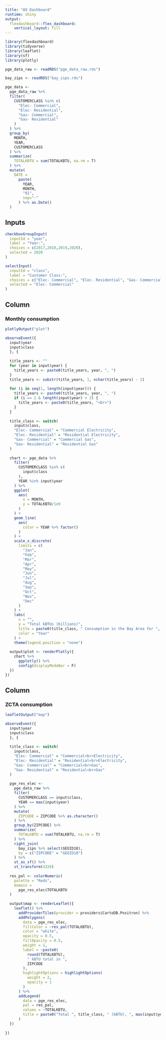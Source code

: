 ```yaml
---
title: "A9 Dashboard"
runtime: shiny
output: 
  flexdashboard::flex_dashboard:
    vertical_layout: fill
---
```


```r
library(flexdashboard)
library(tidyverse)
library(leaflet)
library(sf)
library(plotly)

pge_data_raw <- readRDS("pge_data_raw.rds")

bay_zips <- readRDS("bay_zips.rds")

pge_data <-
  pge_data_raw %>% 
  filter(
    CUSTOMERCLASS %in% c(
      "Elec- Commercial",
      "Elec- Residential",
      "Gas- Commercial",
      "Gas- Residential"
    )
  ) %>% 
  group_by(
    MONTH, 
    YEAR, 
    CUSTOMERCLASS
  ) %>% 
  summarize(
    TOTALKBTU = sum(TOTALKBTU, na.rm = T)
  ) %>% 
  mutate(
    DATE = 
      paste(
        YEAR,
        MONTH, 
        "01",
        sep="-"
      ) %>% as.Date()
  )
```

Inputs {.sidebar}
-------------------------------------

```r
checkboxGroupInput(
  inputId = "year", 
  label = "Year:",
  choices = c(2017,2018,2019,2020), 
  selected = 2020
)
```

```r
selectInput(
  inputId = "class", 
  label = "Customer Class:",
  choices = c("Elec- Commercial", "Elec- Residential", "Gas- Commercial", "Gas- Residential"), 
  selected = "Elec- Commercial"
)
```


Column
-------------------------------------

### Monthly consumption

```r
plotlyOutput("plot")
```

```r
observeEvent({
  input$year 
  input$class
  }, {
  
  title_years <- ""
  for (year in input$year) {
    title_years <- paste0(title_years, year, ", ")
  }
  title_years <- substr(title_years, 1, nchar(title_years) - 2)
  
  for (i in seq(1, length(input$year))) {
    title_years <- paste0(title_years, year, ", ")
    if (i == 2 & length(input$year) > 2) {
      title_years <- paste0(title_years, "<br>")
    }
  }
  
  title_class <- switch(
    input$class,
    "Elec- Commercial" = "Commercial Electricity",
    "Elec- Residential" = "Residential Electricity",
    "Gas- Commercial" = "Commercial Gas",
    "Gas- Residential" = "Residential Gas"
  )
  
  chart <- pge_data %>% 
    filter(
      CUSTOMERCLASS %in% c(
        input$class
      ),
      YEAR %in% input$year
    ) %>% 
    ggplot(
      aes(
        x = MONTH,
        y = TOTALKBTU/1e9
      )
    ) +
    geom_line(
      aes(
        color = YEAR %>% factor()
      )
    ) +
    scale_x_discrete(
      limits = c(
        "Jan",
        "Feb",
        "Mar",
        "Apr",
        "May",
        "Jun",
        "Jul",
        "Aug",
        "Sep",
        "Oct",
        "Nov",
        "Dec"
      )
    ) +
    labs(
      x = "",
      y = "Total kBTUs (billions)",
      title = paste0(title_class, " Consumption in the Bay Area for ", title_years),
      color = "Year"
    ) + 
    theme(legend.position = "none")
  
  output$plot <- renderPlotly({
    chart %>% 
      ggplotly() %>% 
      config(displayModeBar = F)
  }) 
})
```

Column
-------------------------------------

### ZCTA consumption

```r
leafletOutput("map")
```

```r
observeEvent({
  input$year
  input$class
  }, {
  
  title_class <- switch(
    input$class,
    "Elec- Commercial" = "Commercial<br>Electricity",
    "Elec- Residential" = "Residential<br>Electricity",
    "Gas- Commercial" = "Commercial<br>Gas",
    "Gas- Residential" = "Residential<br>Gas"
  )  
    
  pge_res_elec <-
    pge_data_raw %>% 
    filter(
      CUSTOMERCLASS == input$class,
      YEAR == max(input$year)
    ) %>% 
    mutate(
      ZIPCODE = ZIPCODE %>% as.character()
    ) %>% 
    group_by(ZIPCODE) %>% 
    summarize(
      TOTALKBTU = sum(TOTALKBTU, na.rm = T)
    ) %>% 
    right_join(
      bay_zips %>% select(GEOID10),
      by = c("ZIPCODE" = "GEOID10")
    ) %>% 
    st_as_sf() %>% 
    st_transform(4326)
  
  res_pal <- colorNumeric(
    palette = "Reds",
    domain = 
      pge_res_elec$TOTALKBTU
  )
  
  output$map <- renderLeaflet({
    leaflet() %>% 
      addProviderTiles(provider = providers$CartoDB.Positron) %>% 
      addPolygons(
        data = pge_res_elec,
        fillColor = ~res_pal(TOTALKBTU),
        color = "white",
        opacity = 0.5,
        fillOpacity = 0.5,
        weight = 1,
        label = ~paste0(
          round(TOTALKBTU), 
          " kBTU total in ",
          ZIPCODE
        ),
        highlightOptions = highlightOptions(
          weight = 2,
          opacity = 1
        )
      ) %>% 
      addLegend(
        data = pge_res_elec,
        pal = res_pal,
        values = ~TOTALKBTU,
        title = paste0("Total ", title_class, " (kBTU), ", max(input$year))
      )
  })
  
})
```